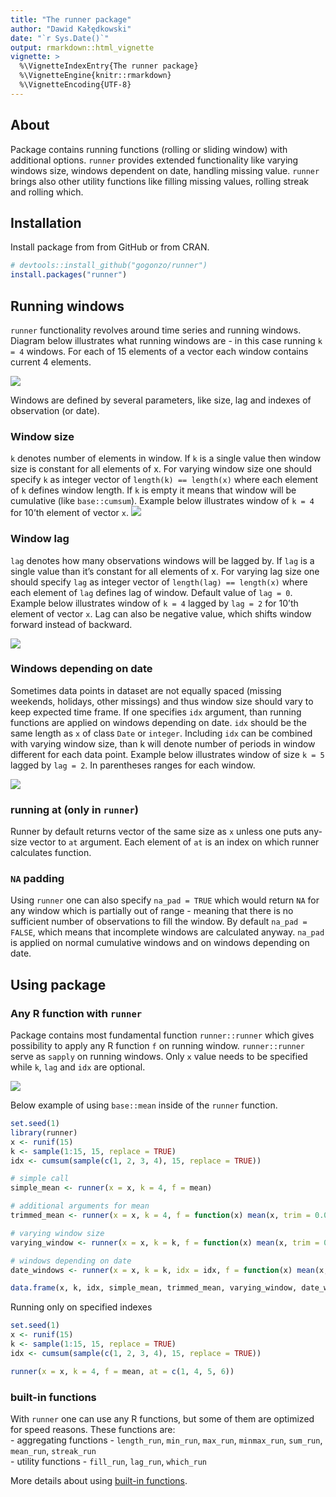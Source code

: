 ```yaml
---
title: "The runner package"
author: "Dawid Kałędkowski"
date: "`r Sys.Date()`"
output: rmarkdown::html_vignette
vignette: >
  %\VignetteIndexEntry{The runner package}
  %\VignetteEngine{knitr::rmarkdown}
  %\VignetteEncoding{UTF-8}
---
```


## About
Package contains running functions (rolling or sliding window) with additional options. `runner` provides extended functionality like varying windows size, windows dependent on date, handling missing value. `runner` brings also other utility functions like filling missing values, rolling streak and rolling which.

## Installation

Install package from from GitHub or from CRAN.

```r
# devtools::install_github("gogonzo/runner")
install.packages("runner")
```

## Running windows
`runner` functionality revolves around time series and running windows. Diagram below illustrates what running windows are - in this case running `k = 4` windows. For each of 15 elements of a vector each window contains current 4 elements.

![](images/running_windows_explain.png)

Windows are defined by several parameters, like size, lag and indexes of observation (or date).

### Window size
`k` denotes number of elements in window. If `k` is a single value then window size is constant for all elements of x. For varying window size one should specify `k` as integer vector of `length(k) == length(x)` where each element of `k` defines window length. If `k` is empty it means that window will be cumulative (like `base::cumsum`). Example below illustrates window of `k = 4` for 10'th element of vector `x`.
![](images/constant_window.png)


### Window lag
`lag` denotes how many observations windows will be lagged by. If `lag` is a single value than it's constant for all elements of x. For varying lag size one should specify `lag` as integer vector of `length(lag) == length(x)` where each element of `lag` defines lag of window. Default value of `lag = 0`. Example below illustrates window of `k = 4` lagged by `lag = 2` for 10'th element of vector `x`. Lag can also be negative value, which shifts window forward instead of backward.

![](images/lagged_window_k_lag.png)

### Windows depending on date

Sometimes data points in dataset are not equally spaced (missing weekends, holidays, other missings) and thus window size should vary to keep expected time frame.  If one specifies `idx` argument, than running functions are applied on windows depending on date. `idx` should be the same length as `x` of class `Date` or `integer`. Including `idx` can be combined with varying window size, than k will denote number of periods in window different for each data point. Example below illustrates window of size `k = 5` lagged by `lag = 2`. In parentheses ranges for each window.

![](images/running_date_windows_explain.png)

### running at (only in `runner`)

Runner by default returns vector of the same size as `x` unless one puts any-size 
vector to `at` argument. Each element of `at` is an index on which runner 
calculates function. 


### `NA` padding  
Using `runner` one can also specify `na_pad = TRUE` which would return `NA` for 
any window which is partially out of range - meaning that there is no sufficient
number of observations to fill the window. By default `na_pad = FALSE`, which 
means that incomplete windows are calculated anyway. `na_pad` is applied on normal cumulative windows and on windows depending on date.

## Using package

### Any R function with `runner`

Package contains most fundamental function `runner::runner` which gives possibility to apply any R function `f` on running window. `runner::runner` serve as `sapply` on running windows. Only `x` value needs to be specified while `k`, `lag` and `idx` are optional.
  
![](images/using_runner.png)

Below example of using `base::mean` inside of the `runner` function. 
```r
set.seed(1)
library(runner)
x <- runif(15)
k <- sample(1:15, 15, replace = TRUE)
idx <- cumsum(sample(c(1, 2, 3, 4), 15, replace = TRUE))

# simple call
simple_mean <- runner(x = x, k = 4, f = mean)

# additional arguments for mean
trimmed_mean <- runner(x = x, k = 4, f = function(x) mean(x, trim = 0.05))

# varying window size
varying_window <- runner(x = x, k = k, f = function(x) mean(x, trim = 0.05))

# windows depending on date
date_windows <- runner(x = x, k = k, idx = idx, f = function(x) mean(x, trim = 0.05))

data.frame(x, k, idx, simple_mean, trimmed_mean, varying_window, date_windows)
```

Running only on specified indexes

```r
set.seed(1)
x <- runif(15)
k <- sample(1:15, 15, replace = TRUE)
idx <- cumsum(sample(c(1, 2, 3, 4), 15, replace = TRUE))

runner(x = x, k = 4, f = mean, at = c(1, 4, 5, 6))
```

### built-in functions
With `runner` one can use any R functions, but some of them are optimized for speed reasons.
These functions are:  
- aggregating functions - `length_run`, `min_run`, `max_run`, `minmax_run`, `sum_run`, `mean_run`, `streak_run`  
- utility functions - `fill_run`, `lag_run`, `which_run`

More details about using [built-in functions](built-in_functions.html).



